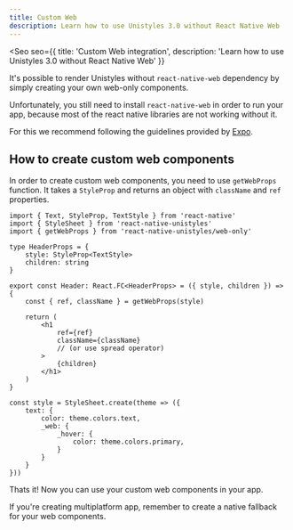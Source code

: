 ```yaml
---
title: Custom Web
description: Learn how to use Unistyles 3.0 without React Native Web
---
```



<Seo
    seo={{
        title: 'Custom Web integration',
        description: 'Learn how to use Unistyles 3.0 without React Native Web'
    }}
>

It's possible to render Unistyles without `react-native-web` dependency by simply creating your own web-only components.

Unfortunately, you still need to install `react-native-web` in order to run your app, because most of the react native libraries are not working without it.

For this we recommend following the guidelines provided by [Expo](https://docs.expo.dev/workflow/web/).

## How to create custom web components

In order to create custom web components, you need to use `getWebProps` function. It takes a `StyleProp` and returns an object with `className` and `ref` properties.

```tsx title="src/components/Header.tsx" /getWebProps/
import { Text, StyleProp, TextStyle } from 'react-native'
import { StyleSheet } from 'react-native-unistyles'
import { getWebProps } from 'react-native-unistyles/web-only'

type HeaderProps = {
    style: StyleProp<TextStyle>
    children: string
}

export const Header: React.FC<HeaderProps> = ({ style, children }) => {
    const { ref, className } = getWebProps(style)

    return (
        <h1
            ref={ref}
            className={className}
            // (or use spread operator)
        >
            {children}
        </h1>
    )
}

const style = StyleSheet.create(theme => ({
    text: {
        color: theme.colors.text,
        _web: {
            _hover: {
                color: theme.colors.primary,
            }
        }
    }
}))
```

Thats it! Now you can use your custom web components in your app.

<Aside type="caution">
    If you're creating multiplatform app, remember to create a native fallback for your web components.
</Aside>

</Seo>
